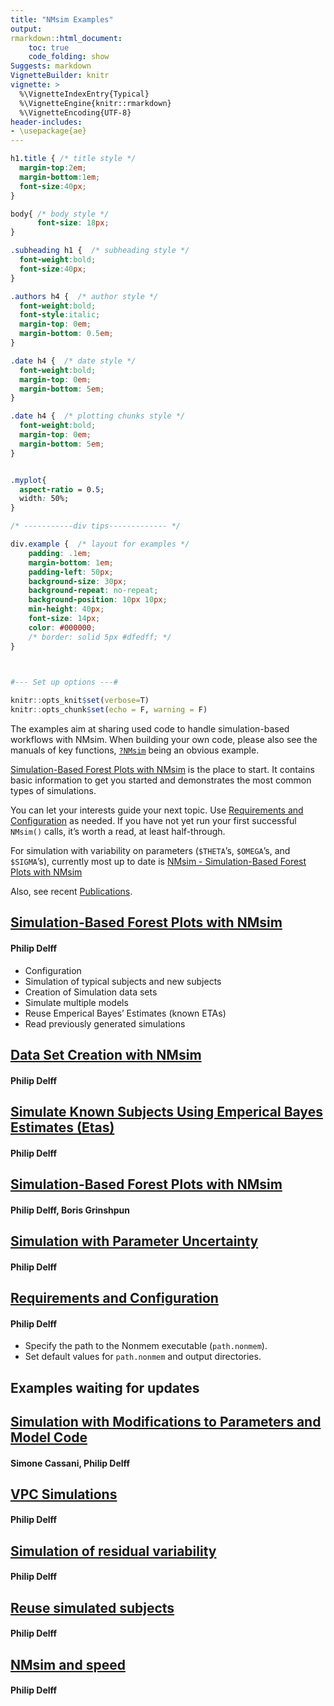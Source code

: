 ```yaml
---
title: "NMsim Examples"
output:
rmarkdown::html_document:
    toc: true
    code_folding: show
Suggests: markdown
VignetteBuilder: knitr
vignette: >
  %\VignetteIndexEntry{Typical}
  %\VignetteEngine{knitr::rmarkdown}
  %\VignetteEncoding{UTF-8}
header-includes:
- \usepackage{ae}
---
```



```css

h1.title { /* title style */
  margin-top:2em;
  margin-bottom:1em;
  font-size:40px;
}

body{ /* body style */
      font-size: 18px;
}

.subheading h1 {  /* subheading style */
  font-weight:bold;
  font-size:40px;
}

.authors h4 {  /* author style */
  font-weight:bold;
  font-style:italic;
  margin-top: 0em;
  margin-bottom: 0.5em;
}

.date h4 {  /* date style */
  font-weight:bold;
  margin-top: 0em;
  margin-bottom: 5em;
}

.date h4 {  /* plotting chunks style */
  font-weight:bold;
  margin-top: 0em;
  margin-bottom: 5em;
}


.myplot{
  aspect-ratio = 0.5;
  width: 50%;
}

/* -----------div tips------------- */

div.example {  /* layout for examples */
    padding: .1em;
    margin-bottom: 1em;
    padding-left: 50px;
    background-size: 30px;
    background-repeat: no-repeat;
    background-position: 10px 10px;
    min-height: 40px;
    font-size: 14px;
    color: #000000;
    /* border: solid 5px #dfedff; */
}

  
``` 

```r
#--- Set up options ---# 

knitr::opts_knit$set(verbose=T)
knitr::opts_chunk$set(echo = F, warning = F)
```
The examples aim at sharing used code to handle simulation-based workflows with NMsim. When building your own code, please also see the manuals of key functions, [`?NMsim`](https://nmautoverse.github.io/NMsim/reference/NMsim.html) being an obvious example. 

[Simulation-Based Forest Plots with NMsim](NMsim-intro.html) is the place to start. It contains basic information to get you started and demonstrates the most common types of simulations.

You can let your interests guide your next topic. Use [Requirements and Configuration](NMsim-config.html) as needed. If you have not yet run your first successful `NMsim()` calls, it's worth a read, at least half-through.

For simulation with variability on parameters (`$THETA`'s, `$OMEGA`'s, and `$SIGMA`'s), currently most up to date is [NMsim - Simulation-Based Forest Plots with NMsim](NMsim-forest.html)

Also, see recent [Publications](NMsim-publications.html).

:::example

## [**Simulation-Based Forest Plots with NMsim**](NMsim-intro.html)

#### Philip Delff {.authors}

 - Configuration  
 - Simulation of typical subjects and new subjects  
 - Creation of Simulation data sets  
 - Simulate multiple models  
 - Reuse Emperical Bayes' Estimates (known ETAs)  
 - Read previously generated simulations  

:::


:::example
## [**Data Set Creation with NMsim**](NMsim-DataCreate.html)

#### Philip Delff {.authors}

:::

:::example
## [**Simulate Known Subjects Using Emperical Bayes Estimates (Etas)**](NMsim-known.html)

#### Philip Delff {.authors}
:::


:::example
## [**Simulation-Based Forest Plots with NMsim**](NMsim-forest.html)

#### Philip Delff, Boris Grinshpun {.authors}
:::

:::example
## [**Simulation with Parameter Uncertainty**](NMsim-ParamUncertain.html)

#### Philip Delff {.authors}
:::


:::example
## [**Requirements and Configuration**](NMsim-config.html)

#### Philip Delff {.authors}

- Specify the path to the Nonmem executable (`path.nonmem`).  
- Set default values for `path.nonmem` and output directories. 

:::

## Examples waiting for updates



:::example
## [**Simulation with Modifications to Parameters and Model Code**](NMsim-modify-model.html)

#### Simone Cassani, Philip Delff {.authors}
:::

:::example
## [**VPC Simulations**](NMsim-VPC.html)

#### Philip Delff {.authors}
:::
	

:::example
## [**Simulation of residual variability**](NMsim-ResidVar.html)

#### Philip Delff {.authors}
:::


:::example
## [**Reuse simulated subjects**](NMsim-ReuseSimSubjects.html)

#### Philip Delff {.authors}
:::


:::example
## [**NMsim and speed**](NMsim-speed.html)

#### Philip Delff {.authors}
:::
